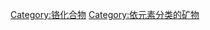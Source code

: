 {{Commonscat|Chromium compounds}}

[[Category:铬化合物|Category:铬化合物]]
[[Category:依元素分类的矿物|Category:依元素分类的矿物]]